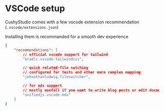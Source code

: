 # VSCode setup

CushyStudio comes with a few vscode extension recommendation (`.vscode/extensions.json`)

Installing them is recommanded for a smooth dev experience

```json
{
    "recommendations": [
        // official vscode support for tailwind
        "bradlc.vscode-tailwindcss",

        // quick related-file swtching
        // configured for tests and other more complex mapping
        "johnathanludwig.fileswitcher",

        // for mdx support
        // mostly usefull if you want to write blog posts or edit documentation
        "unifiedjs.vscode-mdx"
    ]
}
```